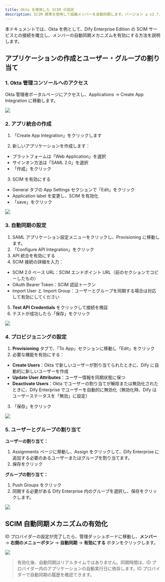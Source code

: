 ```yaml
---
title: Okta を使用した SCIM の設定
description: SCIM 標準を使用して組織メンバーを自動同期します。バージョン ≥ v2.7.0
---
```


本ドキュメントでは、Okta を例として、Dify Enterprise Edition の SCIM サービスとの接続を確立し、メンバーの自動同期メカニズムを有効にする方法を説明します。

## アプリケーションの作成とユーザー・グループの割り当て

### 1. Okta 管理コンソールへのアクセス

Okta 管理者ポータルページにアクセスし、Applications → Create App Integration に移動します。

![](https://assets-docs.dify.ai/2025/05/c5f569eb091dfd55d6cc131fb74192f4.png)

### 2. アプリ統合の作成

1. 「Create App Integration」をクリックします

2. 新しいアプリケーションを作成します：
  - プラットフォームは「Web Application」を選択
  - サインオン方法は「SAML 2.0」を選択
  - 「作成」をクリック

3. SCIM を有効にする
  - General タブの App Settings セクションで「Edit」をクリック
  - Application label を変更し、SCIM を有効化
  - 「save」をクリック

![](https://assets-docs.dify.ai/2025/05/5e5031051743b7ad391b38030d5a7abd.png)

### 3. 自動同期の設定

1. SAML アプリケーション設定メニューをクリックし、Provisioning に移動します。
2. 「Configure API Integration」をクリック
3. API 統合を有効にする
4. SCIM 接続の詳細を入力：
  - SCIM 2.0 ベース URL：SCIM エンドポイント URL（前のセクションでコピーしたもの）
  - OAuth Bearer Token：SCIM 認証トークン
  - Import User と Import Group：ユーザーとグループを同期する場合は対応して有効にしてください

5. **Test API Credentials** をクリックして接続を検証
6. テストが成功したら「保存」をクリック

![](https://assets-docs.dify.ai/2025/05/1dcde7b1f9fc3a26769ef91170f2be58.png)

### 4. プロビジョニングの設定

1. **Provisioning** タブで、「To App」セクションに移動し「Edit」をクリック
2. 必要な機能を有効にする：
  - **Create Users**：Okta で新しいユーザーが割り当てられたときに、Dify に自動的に新しいユーザーを作成
  - **Update User Attributes**：ユーザー情報を同期状態に保つ
  - **Deactivate Users**：Okta でユーザーの割り当てが解除または無効化されたときに、Dify Enterprise でユーザーを自動的に無効化（無効化時、Dify はユーザーステータスを「無効」に設定）
3. 「保存」をクリック

![](https://assets-docs.dify.ai/2025/05/3f660720b6a51f9858e547ffc10e8bde.png)

### 5. ユーザーとグループの割り当て

**ユーザーの割り当て：**

1. Assignments ページに移動し、Assign をクリックして、Dify Enterprise に追加する必要のあるユーザーまたはグループを割り当てます。
2. 保存をクリック

**グループの割り当て：**

1. Push Groups をクリック
2. 同期する必要がある Dify Enterprise 内のグループを選択し、保存をクリックします。

![](https://assets-docs.dify.ai/2025/05/cbc2fdde9886807eed30c1e5d208f8cd.png)

## SCIM 自動同期メカニズムの有効化

ID プロバイダーの設定が完了したら、管理ダッシュボードに移動し、**メンバー** → **右側のメニューボタン** → **自動同期** → **有効にする** ボタンをクリックします。

![](https://assets-docs.dify.ai/2025/05/08d3b05fc5dfaa1eb0a6b8bd523ea5f9.png)

> 有効化後、自動同期はリアルタイムではありません。同期時間は、ID プロバイダー内のアプリケーションの自動実行日に依存します。ID プロバイダーで自動同期の履歴を確認できます。
